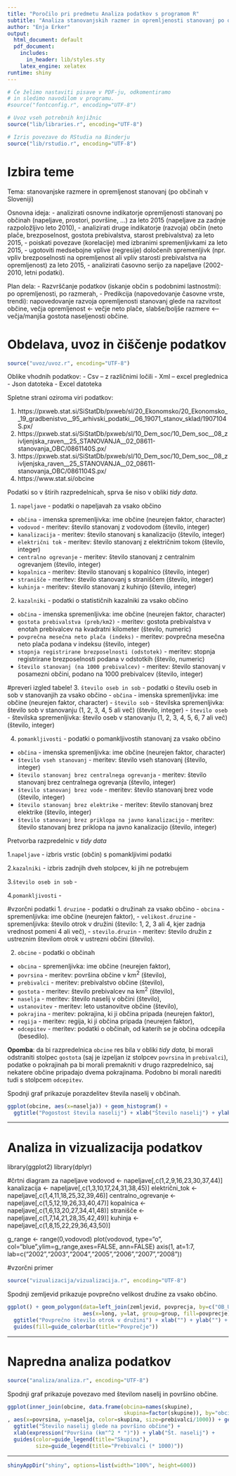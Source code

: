 ```yaml
---
title: "Poročilo pri predmetu Analiza podatkov s programom R"
subtitle: "Analiza stanovanjskih razmer in opremljenosti stanovanj po občinah v Sloveniji"
author: "Enja Erker"
output:
  html_document: default
  pdf_document:
    includes:
      in_header: lib/styles.sty
    latex_engine: xelatex
runtime: shiny
---
```


```r
# Če želimo nastaviti pisave v PDF-ju, odkomentiramo
# in sledimo navodilom v programu.
#source("fontconfig.r", encoding="UTF-8")

# Uvoz vseh potrebnih knjižnic
source("lib/libraries.r", encoding="UTF-8")
```

```r
# Izris povezave do RStudia na Binderju
source("lib/rstudio.r", encoding="UTF-8")
```

# Izbira teme

Tema: stanovanjske razmere in opremljenost stanovanj (po občinah v Sloveniji)

Osnovna ideja: 
-	analizirati osnovne indikatorje opremljenosti stanovanj po občinah (napeljave, prostori, površine, …) za leto 2015 (napeljave za zadnje razpoložljivo leto 2010),
-	analizirati druge indikatorje (razvoja) občin (neto plače, brezposelnost, gostota prebivalstva, starost prebivalstva) za leto 2015,
-	poiskati povezave (korelacije) med izbranimi spremenljivkami za leto 2015,
-	ugotoviti medsebojne vplive (regresije) določenih spremenljivk (npr. vpliv brezposelnosti na opremljenost ali vpliv starosti prebivalstva na opremljenost) za leto 2015,
-	analizirati časovno serijo za napeljave  (2002-2010, letni podatki).

Plan dela: 
-	Razvrščanje podatkov (iskanje občin s podobnimi lastnostmi): po opremljenosti, po razmerah,
-	Predikcija (napovedovanje časovne vrste, trendi): napovedovanje razvoja opremljenosti stanovanj glede na razvitost občine, večja opremljenost <- večje neto plače, slabše/boljše razmere <– večja/manjša gostota naseljenosti občine.


# Obdelava, uvoz in čiščenje podatkov

```r
source("uvoz/uvoz.r", encoding="UTF-8")
```

Oblike vhodnih podatkov:
-	Csv – z različnimi ločili 
-	Xml – excel preglednica 
-	Json datoteka
-	Excel datoteka

Spletne strani oziroma viri podatkov:

1.	https://pxweb.stat.si/SiStatDb/pxweb/sl/20_Ekonomsko/20_Ekonomsko__19_gradbenistvo__95_arhivski_podatki__06_19071_stanov_sklad/1907104S.px/
2.	https://pxweb.stat.si/SiStatDb/pxweb/sl/10_Dem_soc/10_Dem_soc__08_zivljenjska_raven__25_STANOVANJA__02_08611-stanovanja_OBC/0861140S.px/
3.	https://pxweb.stat.si/SiStatDb/pxweb/sl/10_Dem_soc/10_Dem_soc__08_zivljenjska_raven__25_STANOVANJA__02_08611-stanovanja_OBC/0861104S.px/
4.	https://www.stat.si/obcine

Podatki so v štirih razpredelnicah, sprva še niso v obliki *tidy data*.

1. `napeljave` - podatki o napeljavah za vsako občino
  - `občina` - imenska spremenljivka: ime občine (neurejen faktor, character)
  - `vodovod` - meritev: število stanovanj z vodovodom (število, integer)
  - `kanalizacija` - meritev: število stanovanj s kanalizacijo (število, integer) 
  - `električni tok` - meritev: število stanovanj z električnim tokom (število, integer)
  - `centralno ogrevanje` - meritev: število stanovanj z centralnim ogrevanjem (število, integer)
  - `kopalnica` - meritev: število stanovanj s kopalnico (število, integer)
  - `stranišče` - meritev: število stanovanj s straniščem (število, integer)
  - `kuhinja` - meritev: število stanovanj z kuhinjo (število, integer)

2. `kazalniki` - podatki o statističnih kazalniki za vsako občino
  - `občina` - imenska spremenljivka: ime občine (neurejen faktor, character)
  - `gostota prebivalstva (preb/km2)` - meritev: gostota prebivalstva v enotah prebivalcev na kvadratni kilometer (število, numeric)
  - `povprečna mesečna neto plača (indeks)` - meritev: povprečna mesečna neto plača podana v indeksu (število, integer) 
  - `stopnja registrirane brezposelnosti (odstotek)` - meritev: stopnja registrirane brezposelnosti podana v odstotkih (število, numeric)
  - `število stanovanj (na 1000 prebivalcev)` - meritev: število stanovanj v posamezni občini, podano na 1000 prebivalcev (število, integer)

#preveri izgled tabele!
3. `število oseb in sob` - podatki o številu oseb in sob v stanovanjih za vsako občino
  - `občina` - imenska spremenljivka: ime občine (neurejen faktor, character)
  - `število sob` - številska spremenljivka: število sob v stanovanju (1, 2, 3, 4, 5 ali več) (število, integer)
  - `število oseb` - številska spremenljivka: število oseb v stanovanju (1, 2, 3, 4, 5, 6, 7 ali več) (število, integer)

4. `pomankljivosti` - podatki o pomankljivostih stanovanj za vsako občino
  - `občina` - imenska spremenljivka: ime občine (neurejen faktor, character)
  - `število vseh stanovanj` - meritev: število vseh stanovanj (število, integer)
  - `število stanovanj brez centralnega ogrevanja` - meritev: število stanovanj brez centralnega ogrevanja (število, integer) 
  - `število stanovanj brez vode` - meritev: število stanovanj brez vode (število, integer)
  - `število stanovanj brez elektrike` - meritev: število stanovanj brez elektrike (število, integer)
  - `število stanovanj brez priklopa na javno kanalizacijo` - meritev: število stanovanj brez priklopa na javno kanalizacijo (število, integer)

Pretvorba razpredelnic v *tidy data*

1.`napeljave`
  - izbris vrstic (občin) s pomankljivimi podatki 

2.`kazalniki`
  - izbris zadnjih dveh stolpcev, ki jih ne potrebujem

3.`število oseb in sob`
  -

4.`pomankljivosti`
  - 


#vzorčni podatki
1. `druzine` - podatki o družinah za vsako občino
  - `obcina` - spremenljivka: ime občine (neurejen faktor),
  - `velikost.druzine` - spremenljivka: število otrok v družini (število: 1, 2, 3 ali 4, kjer zadnja vrednost pomeni 4 ali več),
  - `stevilo.druzin` - meritev: število družin z ustreznim številom otrok v ustrezni občini (število).

2. `obcine` - podatki o občinah
  - `obcina` - spremenljivka: ime občine (neurejen faktor),
  - `povrsina` - meritev: površina občine v km$^2$ (število),
  - `prebivalci` - meritev: prebivalstvo občine (število),
  - `gostota` - meritev: število prebivalcev na km$^2$ (število),
  - `naselja` - meritev: število naselij v občini (število),
  - `ustanovitev` - meritev: leto ustanovitve občine (število),
  - `pokrajina` - meritev: pokrajina, ki ji občina pripada (neurejen faktor),
  - `regija` - meritev: regija, ki ji občina pripada (neurejen faktor),
  - `odcepitev` - meritev: podatki o občinah, od katerih se je občina odcepila (besedilo).

**Opomba**: da bi razpredelnica `obcine` res bila v obliki *tidy data*, bi morali odstraniti stolpec `gostota` (saj je izpeljan iz stolpcev `povrsina` in `prebivalci`), podatke o pokrajinah pa bi morali premakniti v drugo razpredelnico, saj nekatere občine pripadajo dvema pokrajinama. Podobno bi morali narediti tudi s stolpcem `odcepitev`.

Spodnji graf prikazuje porazdelitev števila naselij v občinah.

```r
ggplot(obcine, aes(x=naselja)) + geom_histogram() +
  ggtitle("Pogostost števila naselij") + xlab("Število naselij") + ylab("Število občin")
```

***

# Analiza in vizualizacija podatkov

library(ggplot2)
library(dplyr)

#črtni diagram za napeljave 
vodovod <- napeljave[,c(1,2,9,16,23,30,37,44)]
kanalizacija <- napeljave[,c(1,3,10,17,24,31,38,45)]
električni_tok <- napeljave[,c(1,4,11,18,25,32,39,46)]
centralno_ogrevanje <- napeljave[,c(1,5,12,19,26,33,40,47)]
kopalnica <- napeljave[,c(1,6,13,20,27,34,41,48)]
stranišče <- napeljave[,c(1,7,14,21,28,35,42,49)]
kuhinja <- napeljave[,c(1,8,15,22,29,36,43,50)]




g_range <- range(0,vodovod)
plot(vodovod, type="o", col="blue",ylim=g_range,axes=FALSE, ann=FALSE)
axis(1, at=1:7, lab=c("2002","2003","2004","2005","2006","2007","2008"))


#vzorčni primer
```r
source("vizualizacija/vizualizacija.r", encoding="UTF-8")
```

Spodnji zemljevid prikazuje povprečno velikost družine za vsako občino.

```r
ggplot() + geom_polygon(data=left_join(zemljevid, povprecja, by=c("OB_UIME"="obcina")),
                        aes(x=long, y=lat, group=group, fill=povprecje)) +
  ggtitle("Povprečno število otrok v družini") + xlab("") + ylab("") +
  guides(fill=guide_colorbar(title="Povprečje"))
```

***

# Napredna analiza podatkov

```r
source("analiza/analiza.r", encoding="UTF-8")
```

Spodnji graf prikazuje povezavo med številom naselij in površino občine.

```r
ggplot(inner_join(obcine, data.frame(obcina=names(skupine),
                                     skupina=factor(skupine)), by="obcina")
, aes(x=povrsina, y=naselja, color=skupina, size=prebivalci/1000)) + geom_point() +
  ggtitle("Število naselij glede na površino občine") +
  xlab(expression("Površina (km"^2 * ")")) + ylab("Št. naselij") +
  guides(color=guide_legend(title="Skupina"),
         size=guide_legend(title="Prebivalci (* 1000)"))
```

***

```r
shinyAppDir("shiny", options=list(width="100%", height=600))
```
